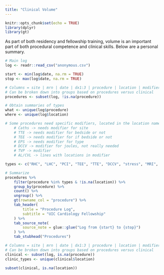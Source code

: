 ```yaml
---
title: "Clinical Volume"
---
```


```r
knitr::opts_chunk$set(echo = TRUE)
library(dplyr)
library(gt)
```

As part of both residency and fellowship training, volume is an important part of both procedural competence and clinical skills. Below are a personal summary.

```r
# Main log
log <- readr::read_csv("anonymous.csv") 

start <- min(log$date, na.rm = TRUE)
stop <- max(log$date, na.rm = TRUE)

# Columns = site | mrn | date | dx1:3 | procedure | location | modifier | notes | special
# Can be broken down into groups based on procedures versus clinical 
procedures <- subset(log, !is.na(procedure))

# Obtain summaries of types
what <- unique(log$procedure)
where <- unique(log$location)

# Some procedures need specific modifiers, located in the location name
	# Caths -> needs modifier for site
	# TTE -> needs modifier for bedside or not
	# TEE -> needs modifier for if bedside or not
	# EPS -> needs modifier for type
	# DCCV -> modifier for joules, not really needed
	# TVP -> modifier
	# AL/CVL -> lines with locations in modifier

types <- c("RHC", "LHC", "PCI", "TEE", "TTE", "DCCV", "stress", "MRI", "TVP", "CIED", "EPS", "pericardiocentesis")

# Summarize
procedures %>%
	filter(procedure %in% types & !is.na(location)) %>%
	group_by(procedure) %>%
	count() %>%
	ungroup() %>%
	gt(rowname_col = "procedure") %>%
	tab_header(
		title = "Procedure Log",
		subtitle = "UIC Cardiology Fellowship"
	) %>%
	tab_source_note(
		source_note = glue::glue("Log from {start} to {stop}")
	) %>%
	tab_stubhead("Procedures") 
```

```r
# Columns = site | mrn | date | dx1:3 | procedure | location | modifier | notes | special
# Can be broken down into groups based on procedures versus clinical 
clinical <- subset(log, is.na(procedure))
clinic_types <- unique(clinical$location)

subset(clinical, is.na(location))
```

